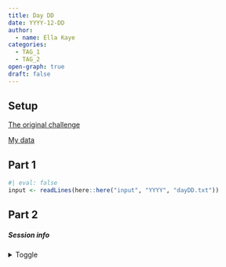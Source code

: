 ```yaml
---
title: Day DD
date: YYYY-12-DD
author: 
  - name: Ella Kaye
categories:
  - TAG_1
  - TAG_2
open-graph: true
draft: false
---
```


## Setup

[The original challenge](https://adventofcode.com/YYYY/day/DD)

[My data](../../input/YYYY/dayDD.txt)

## Part 1

```r
#| eval: false
input <- readLines(here::here("input", "YYYY", "dayDD.txt"))
```

## Part 2


##### Session info {.appendix}

<details><summary>Toggle</summary>

```r
#| echo: false
library(sessioninfo)
# save the session info as an object
pkg_session <- session_info(pkgs = "attached")

# get the quarto version
quarto_version <- system("quarto --version", intern = TRUE)

# inject the quarto info
pkg_session$platform$quarto <- paste(
  system("quarto --version", intern = TRUE), 
  "@", 
  quarto::quarto_path()
  )

# print it out
pkg_session
```

</details>





